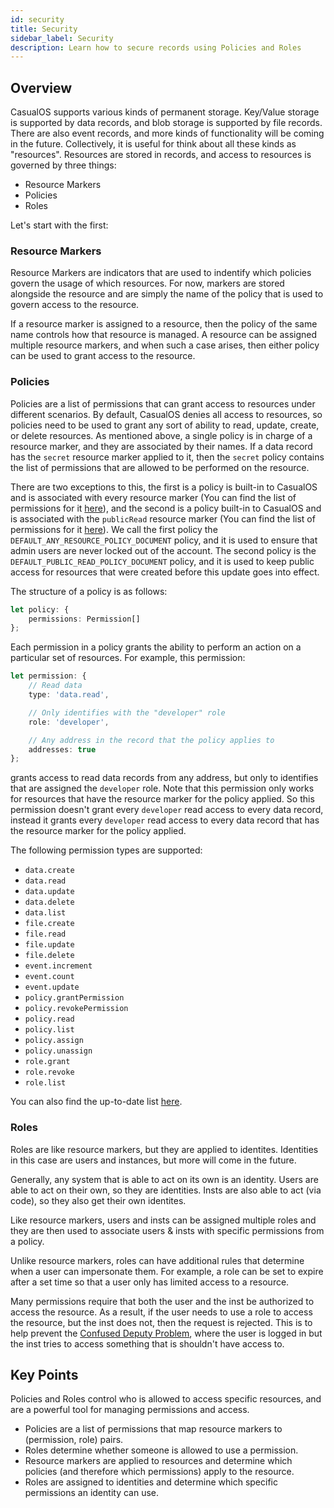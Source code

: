 ```yaml
---
id: security
title: Security
sidebar_label: Security
description: Learn how to secure records using Policies and Roles
---
```


## Overview

CasualOS supports various kinds of permanent storage. Key/Value storage is supported by data records, and blob storage is supported by file records. There are also event records, and more kinds of functionality will be coming in the future. Collectively, it is useful for think about all these kinds as "resources". Resources are stored in records, and access to resources is governed by three things:

-   Resource Markers
-   Policies
-   Roles

Let's start with the first:

### Resource Markers

Resource Markers are indicators that are used to indentify which policies govern the usage of which resources. For now, markers are stored alongside the resource and are simply the name of the policy that is used to govern access to the resource.

If a resource marker is assigned to a resource, then the policy of the same name controls how that resource is managed. A resource can be assigned multiple resource markers, and when such a case arises, then either policy can be used to grant access to the resource.

### Policies

Policies are a list of permissions that can grant access to resources under different scenarios. By default, CasualOS denies all access to resources, so policies need to be used to grant any sort of ability to read, update, create, or delete resources. As mentioned above, a single policy is in charge of a resource marker, and they are associated by their names. If a data record has the `secret` resource marker applied to it, then the `secret` policy contains the list of permissions that are allowed to be performed on the resource.

There are two exceptions to this, the first is a policy is built-in to CasualOS and is associated with every resource marker (You can find the list of permissions for it [here](https://github.com/casual-simulation/casualos/blob/93c8b271586fa67ebeb113d6ed5d61a0bfb8a73e/src/aux-records/PolicyPermissions.ts#L716)), and the second is a policy built-in to CasualOS and is associated with the `publicRead` resource marker (You can find the list of permissions for it [here](https://github.com/casual-simulation/casualos/blob/93c8b271586fa67ebeb113d6ed5d61a0bfb8a73e/src/aux-records/PolicyPermissions.ts#L847)). We call the first policy the `DEFAULT_ANY_RESOURCE_POLICY_DOCUMENT` policy, and it is used to ensure that admin users are never locked out of the account. The second policy is the `DEFAULT_PUBLIC_READ_POLICY_DOCUMENT` policy, and it is used to keep public access for resources that were created before this update goes into effect.

The structure of a policy is as follows:

```typescript
let policy: {
    permissions: Permission[]
};
```

Each permission in a policy grants the ability to perform an action on a particular set of resources. For example, this permission:

```typescript
let permission: {
    // Read data
    type: 'data.read',

    // Only identifies with the "developer" role
    role: 'developer',

    // Any address in the record that the policy applies to
    addresses: true
};
```

grants access to read data records from any address, but only to identifies that are assigned the `developer` role. Note that this permission only works for resources that have the resource marker for the policy applied. So this permission doesn't grant every `developer` read access to every data record, instead it grants every `developer` read access to every data record that has the resource marker for the policy applied.

The following permission types are supported:

-   `data.create`
-   `data.read`
-   `data.update`
-   `data.delete`
-   `data.list`
-   `file.create`
-   `file.read`
-   `file.update`
-   `file.delete`
-   `event.increment`
-   `event.count`
-   `event.update`
-   `policy.grantPermission`
-   `policy.revokePermission`
-   `policy.read`
-   `policy.list`
-   `policy.assign`
-   `policy.unassign`
-   `role.grant`
-   `role.revoke`
-   `role.list`

You can also find the up-to-date list [here](https://github.com/casual-simulation/casualos/blob/develop/src/aux-records/PolicyPermissions.ts).

### Roles

Roles are like resource markers, but they are applied to identites. Identities in this case are users and instances, but more will come in the future.

Generally, any system that is able to act on its own is an identity. Users are able to act on their own, so they are identities. Insts are also able to act (via code), so they also get their own identites.

Like resource markers, users and insts can be assigned multiple roles and they are then used to associate users & insts with specific permissions from a policy.

Unlike resource markers, roles can have additional rules that determine when a user can impersonate them. For example, a role can be set to expire after a set time so that a user only has limited access to a resource.

Many permissions require that both the user and the inst be authorized to access the resource. As a result, if the user needs to use a role to access the resource, but the inst does not, then the request is rejected. This is to help prevent the [Confused Deputy Problem](https://en.wikipedia.org/wiki/Confused_deputy_problem), where the user is logged in but the inst tries to access something that is shouldn't have access to.

## Key Points

Policies and Roles control who is allowed to access specific resources, and are a powerful tool for managing permissions and access.

-   Policies are a list of permissions that map resource markers to (permission, role) pairs.
-   Roles determine whether someone is allowed to use a permission.
-   Resource markers are applied to resources and determine which policies (and therefore which permissions) apply to the resource.
-   Roles are assigned to identities and determine which specific permissions an identity can use.
